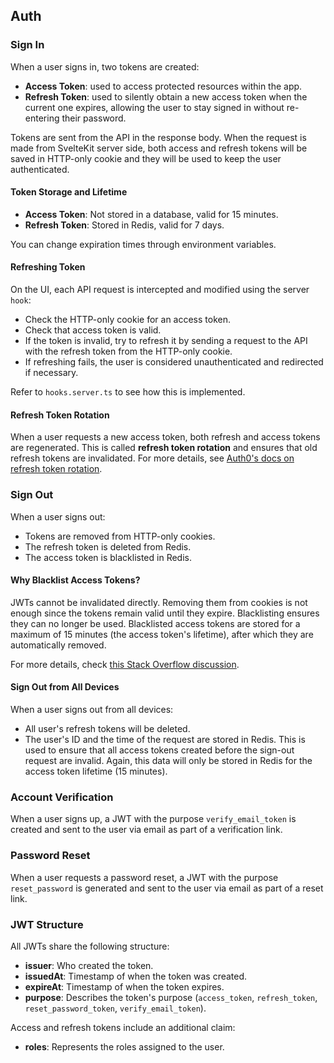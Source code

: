 ## Auth

### Sign In

When a user signs in, two tokens are created:

- **Access Token**: used to access protected resources within the app.
- **Refresh Token**: used to silently obtain a new access token when the current one expires, allowing the user to stay signed in without re-entering their password.

Tokens are sent from the API in the response body. When the request is made from SvelteKit server side,
both access and refresh tokens will be saved in HTTP-only cookie and they will be used to keep the user authenticated.

#### Token Storage and Lifetime

- **Access Token**: Not stored in a database, valid for 15 minutes.
- **Refresh Token**: Stored in Redis, valid for 7 days.

You can change expiration times through environment variables.

#### Refreshing Token

On the UI, each API request is intercepted and modified using the server `hook`:

- Check the HTTP-only cookie for an access token.
- Check that access token is valid.
- If the token is invalid, try to refresh it by sending a request to the API with the refresh token from the HTTP-only cookie.
- If refreshing fails, the user is considered unauthenticated and redirected if necessary.

Refer to `hooks.server.ts` to see how this is implemented.

#### Refresh Token Rotation

When a user requests a new access token, both refresh and access tokens are regenerated.
This is called **refresh token rotation** and ensures that old refresh tokens are invalidated.
For more details, see [Auth0's docs on refresh token rotation](https://auth0.com/docs/secure/tokens/refresh-tokens/refresh-token-rotation).

### Sign Out

When a user signs out:

- Tokens are removed from HTTP-only cookies.
- The refresh token is deleted from Redis.
- The access token is blacklisted in Redis.

#### Why Blacklist Access Tokens?

JWTs cannot be invalidated directly. Removing them from cookies is not enough since the tokens remain valid until they expire.
Blacklisting ensures they can no longer be used. Blacklisted access tokens are stored for a maximum of 15 minutes (the access token's lifetime),
after which they are automatically removed.

For more details, check [this Stack Overflow discussion](https://stackoverflow.com/questions/21978658/invalidating-json-web-tokens).

#### Sign Out from All Devices

When a user signs out from all devices:

- All user's refresh tokens will be deleted.
- The user's ID and the time of the request are stored in Redis. This is used to ensure that all access tokens created before the sign-out request are invalid.
  Again, this data will only be stored in Redis for the access token lifetime (15 minutes).

### Account Verification

When a user signs up, a JWT with the purpose `verify_email_token` is created and sent to the user via email as part of a verification link.

### Password Reset

When a user requests a password reset, a JWT with the purpose `reset_password` is generated and sent to the user via email as part of a reset link.

### JWT Structure

All JWTs share the following structure:

- **issuer**: Who created the token.
- **issuedAt**: Timestamp of when the token was created.
- **expireAt**: Timestamp of when the token expires.
- **purpose**: Describes the token's purpose (`access_token`, `refresh_token`, `reset_password_token`, `verify_email_token`).

Access and refresh tokens include an additional claim:

- **roles**: Represents the roles assigned to the user.
